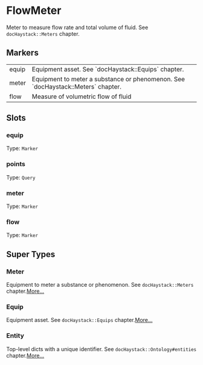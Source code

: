 # FlowMeter
Meter to measure flow rate and total volume of fluid.
See `docHaystack::Meters` chapter.
## Markers
<table>
<tbody>
<tr>
<td className='p-2 align-top'><span className='bg-sky-200 rounded-md px-3 py-1 text-sky-700 block font-semibold text-center text-sm'>equip </span></td>
<td className='p-2 align-top'>Equipment asset. See `docHaystack::Equips` chapter.</td>
</tr>
<tr>
<td className='p-2 align-top'><span className='bg-sky-200 rounded-md px-3 py-1 text-sky-700 block font-semibold text-center text-sm'>meter </span></td>
<td className='p-2 align-top'>Equipment to meter a substance or phenomenon. See `docHaystack::Meters` chapter.</td>
</tr>
<tr>
<td className='p-2 align-top'><span className='bg-sky-200 rounded-md px-3 py-1 text-sky-700 block font-semibold text-center text-sm'>flow </span></td>
<td className='p-2 align-top'>Measure of volumetric flow of fluid</td>
</tr>
</tbody>
</table>

## Slots

### equip
Type: `Marker`

### points
Type: `Query`

### meter
Type: `Marker`

### flow
Type: `Marker`



## Super Types
### Meter
Equipment to meter a substance or phenomenon.
See `docHaystack::Meters` chapter.[More...](./Meter)

### Equip
Equipment asset.
See `docHaystack::Equips` chapter.[More...](./Equip)

### Entity
Top-level dicts with a unique identifier.
See `docHaystack::Ontology#entities` chapter.[More...](./Entity)


